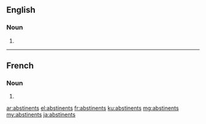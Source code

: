 ==English==

===Noun===
{{head|en|plural}}

# {{plural of|abstinent|lang=en}}

----

==French==

===Noun===
{{head|fr|plural|g=m}}

# {{plural of|abstinent|lang=fr}}

[[ar:abstinents]]
[[el:abstinents]]
[[fr:abstinents]]
[[ku:abstinents]]
[[mg:abstinents]]
[[my:abstinents]]
[[ja:abstinents]]